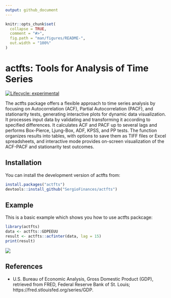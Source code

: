 ```yaml
---
output: github_document
---
```


<!-- README.md is generated from README.Rmd. Please edit that file -->

```r
knitr::opts_chunk$set(
  collapse = TRUE,
  comment = "#>",
  fig.path = "man/figures/README-",
  out.width = "100%"
)
```

# actfts: Tools for Analysis of Time Series

<!-- badges: start -->
[![Lifecycle:
experimental](https://img.shields.io/badge/lifecycle-experimental-orange.svg)](https://lifecycle.r-lib.org/articles/stages.html#experimental)
<!-- badges: end -->

The actfts package offers a flexible approach to time series analysis by focusing on Autocorrelation (ACF), Partial Autocorrelation (PACF), and stationarity tests, generating interactive plots for dynamic data visualization. It processes input data by validating and transforming it according to specified differences. It calculates ACF and PACF up to several lags and performs Box-Pierce, Ljung-Box, ADF, KPSS, and PP tests. The function organizes results into tables, with options to save them as TIFF files or Excel spreadsheets, and interactive mode provides on-screen visualization of the ACF-PACF and stationarity test outcomes.

## Installation

You can install the development version of actfts from:

``` r
install.packages("actfts")
devtools::install_github("SergioFinances/actfts")
```

## Example

This is a basic example which shows you how to use actfts packcage:

```r
library(actfts)
data <- actfts::GDPEEUU
result <- actfts::acfinter(data, lag = 15)
print(result)
```

<img src="man/figures/README-plot_example_1.png">

## References

* U.S. Bureau of Economic Analysis, Gross Domestic Product (GDP), retrieved from FRED, Federal Reserve Bank of St. Louis; https://fred.stlouisfed.org/series/GDP.

